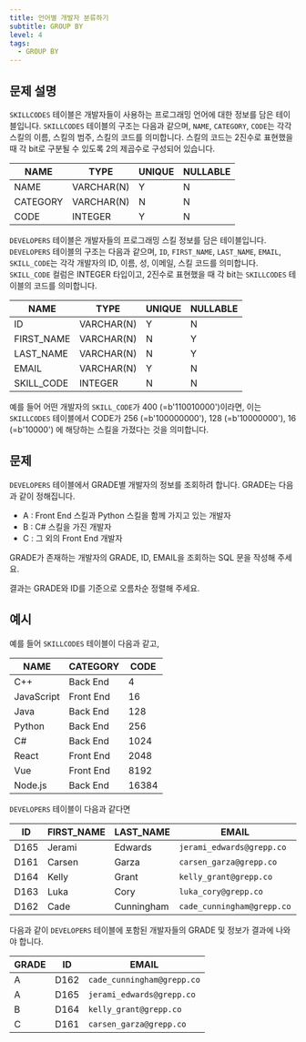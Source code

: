 ```yaml
---
title: 언어별 개발자 분류하기
subtitle: GROUP BY
level: 4
tags:
  - GROUP BY
---
```


## 문제 설명

`SKILLCODES` 테이블은 개발자들이 사용하는 프로그래밍 언어에 대한 정보를 담은 테이블입니다. `SKILLCODES` 테이블의 구조는 다음과 같으며, `NAME`, `CATEGORY`, `CODE`는 각각 스킬의 이름, 스킬의 범주, 스킬의 코드를 의미합니다. 스킬의 코드는 2진수로 표현했을 때 각 bit로 구분될 수 있도록 2의 제곱수로 구성되어 있습니다.

| NAME     | TYPE       | UNIQUE | NULLABLE |
| -------- | ---------- | ------ | -------- |
| NAME     | VARCHAR(N) | Y      | N        |
| CATEGORY | VARCHAR(N) | N      | N        |
| CODE     | INTEGER    | Y      | N        |

`DEVELOPERS` 테이블은 개발자들의 프로그래밍 스킬 정보를 담은 테이블입니다. `DEVELOPERS` 테이블의 구조는 다음과 같으며, `ID`, `FIRST_NAME`, `LAST_NAME`, `EMAIL`, `SKILL_CODE`는 각각 개발자의 ID, 이름, 성, 이메일, 스킬 코드를 의미합니다. `SKILL_CODE` 컬럼은 INTEGER 타입이고, 2진수로 표현했을 때 각 bit는 `SKILLCODES` 테이블의 코드를 의미합니다.

| NAME       | TYPE       | UNIQUE | NULLABLE |
| ---------- | ---------- | ------ | -------- |
| ID         | VARCHAR(N) | Y      | N        |
| FIRST_NAME | VARCHAR(N) | N      | Y        |
| LAST_NAME  | VARCHAR(N) | N      | Y        |
| EMAIL      | VARCHAR(N) | Y      | N        |
| SKILL_CODE | INTEGER    | N      | N        |

예를 들어 어떤 개발자의 `SKILL_CODE`가 400 (=b'110010000')이라면, 이는 `SKILLCODES` 테이블에서 CODE가 256 (=b'100000000'), 128 (=b'10000000'), 16 (=b'10000') 에 해당하는 스킬을 가졌다는 것을 의미합니다.

## 문제

`DEVELOPERS` 테이블에서 GRADE별 개발자의 정보를 조회하려 합니다. GRADE는 다음과 같이 정해집니다.

- A : Front End 스킬과 Python 스킬을 함께 가지고 있는 개발자
- B : C# 스킬을 가진 개발자
- C : 그 외의 Front End 개발자

GRADE가 존재하는 개발자의 GRADE, ID, EMAIL을 조회하는 SQL 문을 작성해 주세요.

결과는 GRADE와 ID를 기준으로 오름차순 정렬해 주세요.

## 예시

예를 들어 `SKILLCODES` 테이블이 다음과 같고,

| NAME       | CATEGORY  | CODE  |
| ---------- | --------- | ----- |
| C++        | Back End  | 4     |
| JavaScript | Front End | 16    |
| Java       | Back End  | 128   |
| Python     | Back End  | 256   |
| C#         | Back End  | 1024  |
| React      | Front End | 2048  |
| Vue        | Front End | 8192  |
| Node.js    | Back End  | 16384 |

`DEVELOPERS` 테이블이 다음과 같다면

| ID   | FIRST_NAME | LAST_NAME  | EMAIL                      | SKILL_CODE |
| ---- | ---------- | ---------- | -------------------------- | ---------- |
| D165 | Jerami     | Edwards    | `jerami_edwards@grepp.co`  | 400        |
| D161 | Carsen     | Garza      | `carsen_garza@grepp.co`    | 2048       |
| D164 | Kelly      | Grant      | `kelly_grant@grepp.co`     | 1024       |
| D163 | Luka       | Cory       | `luka_cory@grepp.co`       | 16384      |
| D162 | Cade       | Cunningham | `cade_cunningham@grepp.co` | 8452       |

다음과 같이 `DEVELOPERS` 테이블에 포함된 개발자들의 GRADE 및 정보가 결과에 나와야 합니다.

| GRADE | ID   | EMAIL                      |
| ----- | ---- | -------------------------- |
| A     | D162 | `cade_cunningham@grepp.co` |
| A     | D165 | `jerami_edwards@grepp.co`  |
| B     | D164 | `kelly_grant@grepp.co`     |
| C     | D161 | `carsen_garza@grepp.co`    |
